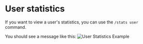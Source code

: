 # User statistics

If you want to view a user's statistics, you can use the `/stats user` command.

You should see a message like this:
![User Statistics Example](/docs/server-related-stats/user_example.png)
